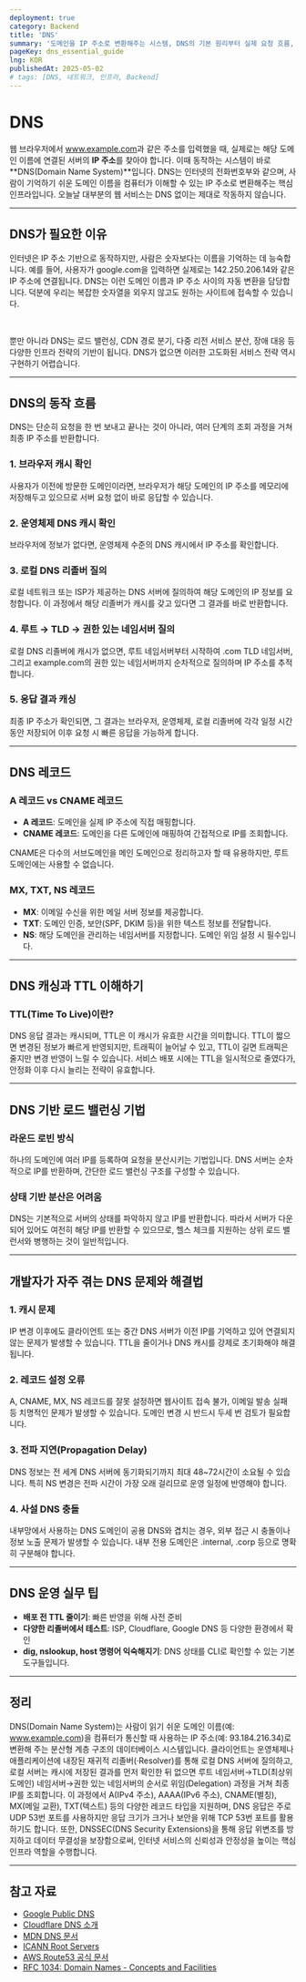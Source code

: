 ```yaml
---
deployment: true
category: Backend
title: 'DNS'
summary: '도메인을 IP 주소로 변환해주는 시스템, DNS의 기본 원리부터 실제 요청 흐름, 개발 중 마주칠 수 있는 DNS 문제까지 쉽고 체계적으로 정리합니다.'
pageKey: dns_essential_guide
lng: KOR
publishedAt: 2025-05-02
# tags: [DNS, 네트워크, 인프라, Backend]
---
```


# DNS

웹 브라우저에서 <codeline>www.example.com</codeline>과 같은 주소를 입력했을 때, 실제로는 해당 도메인 이름에 연결된 서버의 **IP 주소**를 찾아야 합니다. 이때 동작하는 시스템이 바로 **DNS(Domain Name System)**입니다. DNS는 인터넷의 전화번호부와 같으며, 사람이 기억하기 쉬운 도메인 이름을 컴퓨터가 이해할 수 있는 IP 주소로 변환해주는 핵심 인프라입니다. 오늘날 대부분의 웹 서비스는 DNS 없이는 제대로 작동하지 않습니다.

---

## DNS가 필요한 이유

인터넷은 IP 주소 기반으로 동작하지만, 사람은 숫자보다는 이름을 기억하는 데 능숙합니다. 예를 들어, 사용자가 <codeline>google.com</codeline>을 입력하면 실제로는 <codeline>142.250.206.14</codeline>와 같은 IP 주소에 연결됩니다. DNS는 이런 도메인 이름과 IP 주소 사이의 자동 변환을 담당합니다. 덕분에 우리는 복잡한 숫자열을 외우지 않고도 원하는 사이트에 접속할 수 있습니다.

<br />

뿐만 아니라 DNS는 로드 밸런싱, CDN 경로 분기, 다중 리전 서비스 분산, 장애 대응 등 다양한 인프라 전략의 기반이 됩니다. DNS가 없으면 이러한 고도화된 서비스 전략 역시 구현하기 어렵습니다.

---

## DNS의 동작 흐름

DNS는 단순히 요청을 한 번 보내고 끝나는 것이 아니라, 여러 단계의 조회 과정을 거쳐 최종 IP 주소를 반환합니다.

### 1. 브라우저 캐시 확인

사용자가 이전에 방문한 도메인이라면, 브라우저가 해당 도메인의 IP 주소를 메모리에 저장해두고 있으므로 서버 요청 없이 바로 응답할 수 있습니다.

### 2. 운영체제 DNS 캐시 확인

브라우저에 정보가 없다면, 운영체제 수준의 DNS 캐시에서 IP 주소를 확인합니다.

### 3. 로컬 DNS 리졸버 질의

로컬 네트워크 또는 ISP가 제공하는 DNS 서버에 질의하여 해당 도메인의 IP 정보를 요청합니다. 이 과정에서 해당 리졸버가 캐시를 갖고 있다면 그 결과를 바로 반환합니다.

### 4. 루트 → TLD → 권한 있는 네임서버 질의

로컬 DNS 리졸버에 캐시가 없으면, 루트 네임서버부터 시작하여 <codeline>.com</codeline> TLD 네임서버, 그리고 <codeline>example.com</codeline>의 권한 있는 네임서버까지 순차적으로 질의하며 IP 주소를 추적합니다.

### 5. 응답 결과 캐싱

최종 IP 주소가 확인되면, 그 결과는 브라우저, 운영체제, 로컬 리졸버에 각각 일정 시간 동안 저장되어 이후 요청 시 빠른 응답을 가능하게 합니다.

---

## DNS 레코드

### A 레코드 vs CNAME 레코드

- **A 레코드**: 도메인을 실제 IP 주소에 직접 매핑합니다.
- **CNAME 레코드**: 도메인을 다른 도메인에 매핑하여 간접적으로 IP를 조회합니다.

CNAME은 다수의 서브도메인을 메인 도메인으로 정리하고자 할 때 유용하지만, 루트 도메인에는 사용할 수 없습니다.

### MX, TXT, NS 레코드

- **MX**: 이메일 수신을 위한 메일 서버 정보를 제공합니다.
- **TXT**: 도메인 인증, 보안(SPF, DKIM 등)을 위한 텍스트 정보를 전달합니다.
- **NS**: 해당 도메인을 관리하는 네임서버를 지정합니다. 도메인 위임 설정 시 필수입니다.

---

## DNS 캐싱과 TTL 이해하기

### TTL(Time To Live)이란?

DNS 응답 결과는 캐시되며, TTL은 이 캐시가 유효한 시간을 의미합니다. TTL이 짧으면 변경된 정보가 빠르게 반영되지만, 트래픽이 늘어날 수 있고, TTL이 길면 트래픽은 줄지만 변경 반영이 느릴 수 있습니다. 서비스 배포 시에는 TTL을 일시적으로 줄였다가, 안정화 이후 다시 늘리는 전략이 유효합니다.

---

## DNS 기반 로드 밸런싱 기법

### 라운드 로빈 방식

하나의 도메인에 여러 IP를 등록하여 요청을 분산시키는 기법입니다. DNS 서버는 순차적으로 IP를 반환하며, 간단한 로드 밸런싱 구조를 구성할 수 있습니다.

### 상태 기반 분산은 어려움

DNS는 기본적으로 서버의 상태를 파악하지 않고 IP를 반환합니다. 따라서 서버가 다운되어 있어도 여전히 해당 IP를 반환할 수 있으므로, 헬스 체크를 지원하는 상위 로드 밸런서와 병행하는 것이 일반적입니다.

---

## 개발자가 자주 겪는 DNS 문제와 해결법

### 1. 캐시 문제

IP 변경 이후에도 클라이언트 또는 중간 DNS 서버가 이전 IP를 기억하고 있어 연결되지 않는 문제가 발생할 수 있습니다. TTL을 줄이거나 DNS 캐시를 강제로 초기화해야 해결됩니다.

### 2. 레코드 설정 오류

A, CNAME, MX, NS 레코드를 잘못 설정하면 웹사이트 접속 불가, 이메일 발송 실패 등 치명적인 문제가 발생할 수 있습니다. 도메인 변경 시 반드시 두세 번 검토가 필요합니다.

### 3. 전파 지연(Propagation Delay)

DNS 정보는 전 세계 DNS 서버에 동기화되기까지 최대 48~72시간이 소요될 수 있습니다. 특히 NS 변경은 전파 시간이 가장 오래 걸리므로 운영 일정에 반영해야 합니다.

### 4. 사설 DNS 충돌

내부망에서 사용하는 DNS 도메인이 공용 DNS와 겹치는 경우, 외부 접근 시 충돌이나 정보 노출 문제가 발생할 수 있습니다. 내부 전용 도메인은 <codeline>.internal</codeline>, <codeline>.corp</codeline> 등으로 명확히 구분해야 합니다.

---

## DNS 운영 실무 팁

- **배포 전 TTL 줄이기**: 빠른 반영을 위해 사전 준비
- **다양한 리졸버에서 테스트**: ISP, Cloudflare, Google DNS 등 다양한 환경에서 확인
- **dig, nslookup, host 명령어 익숙해지기**: DNS 상태를 CLI로 확인할 수 있는 기본 도구들입니다.

---

## 정리

DNS(Domain Name System)는 사람이 읽기 쉬운 도메인 이름(예: www.example.com)을 컴퓨터가 통신할 때 사용하는 IP 주소(예: 93.184.216.34)로 변환해 주는 분산형 계층 구조의 데이터베이스 시스템입니다. 클라이언트는 운영체제나 애플리케이션에 내장된 재귀적 리졸버(·Resolver)를 통해 로컬 DNS 서버에 질의하고, 로컬 서버는 캐시에 저장된 결과를 먼저 확인한 뒤 없으면 루트 네임서버→TLD(최상위 도메인) 네임서버→권한 있는 네임서버의 순서로 위임(Delegation) 과정을 거쳐 최종 IP를 조회합니다. 이 과정에서 A(IPv4 주소), AAAA(IPv6 주소), CNAME(별칭), MX(메일 교환), TXT(텍스트) 등의 다양한 레코드 타입을 지원하며, DNS 응답은 주로 UDP 53번 포트를 사용하지만 응답 크기가 크거나 보안을 위해 TCP 53번 포트를 활용하기도 합니다. 또한, DNSSEC(DNS Security Extensions)을 통해 응답 위변조를 방지하고 데이터 무결성을 보장함으로써, 인터넷 서비스의 신뢰성과 안정성을 높이는 핵심 인프라 역할을 수행합니다.

---

## 참고 자료

- [Google Public DNS](https://developers.google.com/speed/public-dns/)
- [Cloudflare DNS 소개](https://www.cloudflare.com/learning/dns/)
- [MDN DNS 문서](https://developer.mozilla.org/ko/docs/Web/HTTP/Basics_of_HTTP/DNS)
- [ICANN Root Servers](https://root-servers.org/)
- [AWS Route53 공식 문서](https://docs.aws.amazon.com/Route53/latest/DeveloperGuide/Welcome.html)
- [RFC 1034: Domain Names - Concepts and Facilities](https://datatracker.ietf.org/doc/html/rfc1034)
